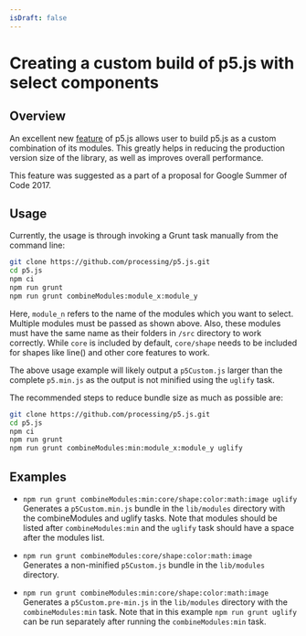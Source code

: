 ```yaml
---
isDraft: false
---
```

# Creating a custom build of p5.js with select components

## Overview

An excellent new [feature](https://github.com/processing/p5.js/pull/2051) of p5.js allows user to build p5.js as a custom combination of its modules. This greatly helps in reducing the production version size of the library, as well as improves overall performance.

This feature was suggested as a part of a proposal for Google Summer of Code 2017.

## Usage

Currently, the usage is through invoking a Grunt task manually from the command line:

```sh
git clone https://github.com/processing/p5.js.git
cd p5.js
npm ci
npm run grunt
npm run grunt combineModules:module_x:module_y
```

Here, `module_n` refers to the name of the modules which you want to select. Multiple modules must be passed as shown above. Also, these modules must have the same name as their folders in `/src` directory to work correctly. While `core` is included by default, `core/shape` needs to be included for shapes like line() and other core features to work.

The above usage example will likely output a `p5Custom.js` larger than the complete `p5.min.js` as the output is not minified using the `uglify` task.

The recommended steps to reduce bundle size as much as possible are:

```sh
git clone https://github.com/processing/p5.js.git
cd p5.js
npm ci
npm run grunt
npm run grunt combineModules:min:module_x:module_y uglify
```

## Examples

* `npm run grunt combineModules:min:core/shape:color:math:image uglify`\
  Generates a `p5Custom.min.js` bundle in the `lib/modules` directory with the combineModules and uglify tasks. Note that modules should be listed after `combineModules:min` and the `uglify` task should have a space after the modules list.

* `npm run grunt combineModules:core/shape:color:math:image`\
  Generates a non-minified `p5Custom.js` bundle in the `lib/modules` directory.

* `npm run grunt combineModules:min:core/shape:color:math:image`\
  Generates a `p5Custom.pre-min.js` in the `lib/modules` directory with the `combineModules:min` task. Note that in this example `npm run grunt uglify` can be run separately after running the `combineModules:min` task.

